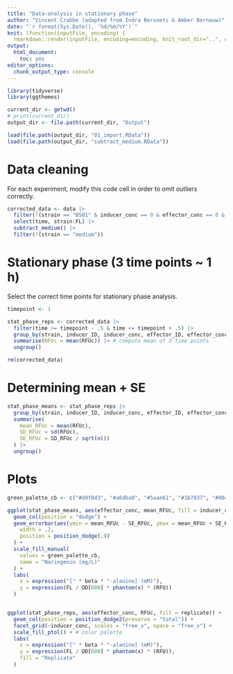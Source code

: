 ```yaml
---
title: "Data-analysis in stationary phase"
author: "Vincent Crabbe (adapted from Indra Bervoets & Amber Bernauw)"
date: "`r format(Sys.Date(), '%d/%m/%Y')`"
knit: (function(inputFile, encoding) {
  rmarkdown::render(inputFile, encoding=encoding, knit_root_dir="..", output_dir="../Output")})
output: 
  html_document:
    toc: yes
editor_options:
  chunk_output_type: console
---
```


```r
library(tidyverse)
library(ggthemes)
```



```r
current_dir <- getwd()
# print(current_dir)
output_dir <- file.path(current_dir, "Output")

load(file.path(output_dir, "01_import.RData"))
load(file.path(output_dir, "subtract_medium.RData"))
```

# Data cleaning
For each experiment, modify this code cell in order to omit outliers correctly.
```r
corrected_data <- data |>
  filter(!(strain == "BS01" & inducer_conc == 0 & effector_conc == 0 & replicate == "3")) |> # remove outliers
  select(time, strain:FL) |>
  subtract_medium() |>
  filter(!(strain == "medium"))
```

# Stationary phase (3 time points ~ 1 h)
Select the correct time points for stationary phase analysis.
```r
timepoint <- 1

stat_phase_reps <- corrected_data |>
  filter(time >= timepoint - .5 & time <= timepoint + .5) |>
  group_by(strain, inducer_ID, inducer_conc, effector_ID, effector_conc, replicate) |>
  summarise(RFUc = mean(RFUc)) |> # compute mean of 3 time points
  ungroup()

rm(corrected_data)
```

# Determining mean + SE

```r
stat_phase_means <- stat_phase_reps |>
  group_by(strain, inducer_ID, inducer_conc, effector_ID, effector_conc) |>
  summarise(
    mean_RFUc = mean(RFUc),
    SD_RFUc = sd(RFUc),
    SE_RFUc = SD_RFUc / sqrt(n())
  ) |>
  ungroup()
```

# Plots

```r
green_palette_cb <- c("#d9f0d3", "#a6dba0", "#5aae61", "#1b7837", "#00441b")

ggplot(stat_phase_means, aes(effector_conc, mean_RFUc, fill = inducer_conc)) +
  geom_col(position = "dodge") +
  geom_errorbar(aes(ymin = mean_RFUc - SE_RFUc, ymax = mean_RFUc + SE_RFUc),
    width = .2,
    position = position_dodge(.9)
  ) +
  scale_fill_manual(
    values = green_palette_cb,
    name = "Naringenin (mg/L)"
  ) +
  labs(
    x = expression("[" * beta * "-alanine] (mM)"),
    y = expression(FL / OD[600] * phantom(x) * (RFU))
  )


ggplot(stat_phase_reps, aes(effector_conc, RFUc, fill = replicate)) +
  geom_col(position = position_dodge2(preserve = "total")) +
  facet_grid(~inducer_conc, scales = "free_x", space = "free_x") +
  scale_fill_ptol() + # color palette
  labs(
    x = expression("[" * beta * "-alanine] (mM)"),
    y = expression(FL / OD[600] * phantom(x) * (RFU)),
    fill = "Replicate"
  )
```
